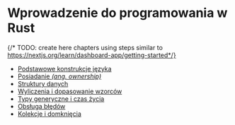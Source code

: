 # Wprowadzenie do programowania w Rust
{/* TODO: create here chapters using steps similar to https://nextjs.org/learn/dashboard-app/getting-started*/}

- [Podstawowe konstrukcje języka](/topics/01-intro)
- [Posiadanie *(ang. ownership)*](/topics/02-ownership)
- [Struktury danych](/topics/03-structures)
- [Wyliczenia i dopasowanie wzorców](/topics/04-pattern-matching)
- [Typy generyczne i czas życia](/topics/05-generics-lifetimes)
- [Obsługa błędów](/topics/06-errors)
- [Kolekcje i domknięcia](/topics/07-collections)


